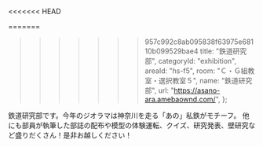 <<<<<<< HEAD

=======
>>>>>>> 957c992c8ab095838f63975e68110b099529bae4
  title: "鉄道研究部",
  categoryId: "exhibition",
  areaId: "hs-f5",
  room: "Ｃ・Ｇ組教室・選択教室５",
  name: "鉄道研究部",
  url: "https://asano-ara.amebaownd.com/",
};

鉄道研究部です。今年のジオラマは神奈川を走る「あの」私鉄がモチーフ。
他にも部員が執筆した部誌の配布や模型の体験運転、クイズ、研究発表、壁研究など盛りだくさん！是非お越しください！

